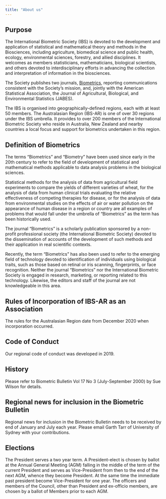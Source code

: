 ```yaml
---
title: "About us"
---
```


## Purpose


The International Biometric Society (IBS) is devoted to the development and application of statistical and mathematical theory and methods in the Biosciences, including agriculture, biomedical science and public health, ecology, environmental sciences, forestry, and allied disciplines. It welcomes as members statisticians, mathematicians, biological scientists, and others devoted to interdisciplinary efforts in advancing the collection and interpretation of information in the biosciences.

The Society publishes two journals, [Biometrics](https://academic.oup.com/biometrics), reporting communications consistent with the Society's mission, and, jointly with the American Statistical Association, the Journal of Agricultural, Biological, and Environmental Statistics (JABES).

The IBS is organised into geographically-defined regions, each with at least 50 members. The Australasian Region (IBS-AR) is one of over 30 regions under the IBS umbrella. It provides to over 200 members of the International Biometric Society who reside in Australia, New Zealand and nearby countries a local focus and support for biometrics undertaken in this region.

## Definition of Biometrics

The terms "Biometrics" and "Biometry" have been used since early in the 20th century to refer to the field of development of statistical and mathematical methods applicable to data analysis problems in the biological sciences.

Statistical methods for the analysis of data from agricultural field experiments to compare the yields of different varieties of wheat, for the analysis of data from human clinical trials evaluating the relative effectiveness of competing therapies for disease, or for the analysis of data from environmental studies on the effects of air or water pollution on the appearance of human disease in a region or country are all examples of problems that would fall under the umbrella of "Biometrics" as the term has been historically used.

The journal "Biometrics" is a scholarly publication sponsored by a non-profit professional society (the International Biometric Society) devoted to the dissemination of accounts of the development of such methods and their application in real scientific contexts.

Recently, the term "Biometrics" has also been used to refer to the emerging field of technology devoted to identification of individuals using biological traits, such as those based on retinal or iris scanning, fingerprints, or face recognition. Neither the journal "Biometrics" nor the International Biometric Society is engaged in research, marketing, or reporting related to this technology. Likewise, the editors and staff of the journal are not knowledgeable in this area.

## Rules of Incorporation of IBS-AR as an Association

The rules for the Australasian Region date from December 2020 when incorporation occurred.

## Code of Conduct

Our regional code of conduct was developed in 2019.

## History

Please refer to Biometric Bulletin Vol 17 No 3 (July-September 2000) by Sue Wilson for details.

## Regional news for inclusion in the Biometric Bulletin

Regional news for inclusion in the Biometric Bulletin needs to be received by end of January and July each year. Please email Garth Tarr of University of Sydney with your contributions.

## Elections


The President serves a two year term. A President-elect is chosen by ballot at the Annual General Meeting (AGM) falling in the middle of the term of the current President and serves as Vice-President from then to the end of the next AGM, whence they become President. At the same time the immediate past president become Vice-President for one year. The officers and members of the Council, other than President and ex-officio members, are chosen by a ballot of Members prior to each AGM.


